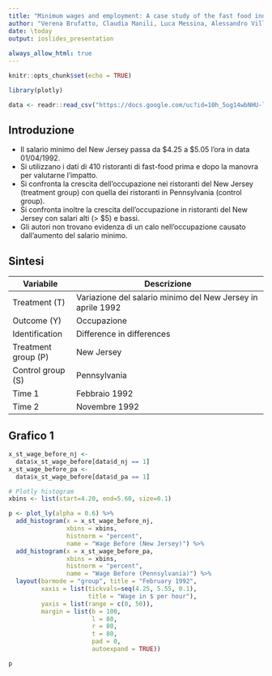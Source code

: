 ---
title: "Minimum wages and employment: A case study of the fast food industry in New Jersey and Pennsylvania"
author: "Verena Brufatto, Claudia Manili, Luca Messina, Alessandro Villa"
date: \today
output: ioslides_presentation
    
always_allow_html: true
---

```{r setup, include=FALSE}
knitr::opts_chunk$set(echo = TRUE)

library(plotly)

data <- readr::read_csv("https://docs.google.com/uc?id=10h_5og14wbNHU-lapQaS1W6SBdzI7W6Z&export=download")

```


## Introduzione

- Il salario minimo del New Jersey passa da \$4.25 a \$5.05 l'ora in data 01/04/1992.
- Si utilizzano i dati di 410 ristoranti di fast-food prima e dopo la manovra per valutarne l'impatto. 
- Si confronta la crescita dell'occupazione nei ristoranti del New Jersey (treatment group) con quella dei ristoranti in Pennsylvania (control group).
- Si confronta inoltre la crescita dell'occupazione in ristoranti del New Jersey con salari alti (> \$5) e bassi. 
- Gli autori non trovano evidenza di un calo nell'occupazione causato dall'aumento del salario minimo. 

## Sintesi

Variabile              | Descrizione
--------------------   | ------------------------------------------------------------
Treatment (T)          | Variazione del salario minimo del New Jersey in aprile 1992 
Outcome (Y)            | Occupazione
Identification         | Difference in differences
Treatment group (P)    | New Jersey
Control group (S)      | Pennsylvania
Time 1                 | Febbraio 1992
Time 2                 | Novembre 1992


## Grafico 1

```{r eval=T, echo=F, include=T, message=F, warning=F, fig.width= 10}

x_st_wage_before_nj <- 
  data$x_st_wage_before[data$d_nj == 1]
x_st_wage_before_pa <- 
  data$x_st_wage_before[data$d_pa == 1]

# Plotly histogram  
xbins <- list(start=4.20, end=5.60, size=0.1)

p <- plot_ly(alpha = 0.6) %>%
  add_histogram(x = x_st_wage_before_nj, 
                xbins = xbins,
                histnorm = "percent", 
                name = "Wage Before (New Jersey)") %>%
  add_histogram(x = x_st_wage_before_pa, 
                xbins = xbins,
                histnorm = "percent",
                name = "Wage Before (Pennsylvania)") %>%
  layout(barmode = "group", title = "February 1992",
         xaxis = list(tickvals=seq(4.25, 5.55, 0.1),
                      title = "Wage in $ per hour"),
         yaxis = list(range = c(0, 50)),
         margin = list(b = 100, 
                       l = 80, 
                       r = 80, 
                       t = 80, 
                       pad = 0, 
                       autoexpand = TRUE))

p


```


